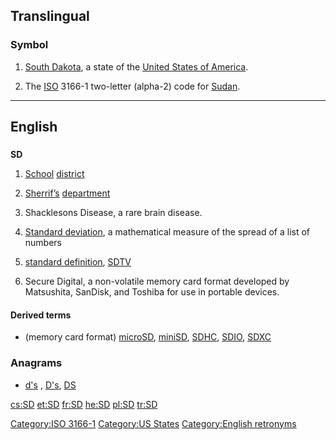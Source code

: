 {{also|s.d.|S.D.|.sd}}
==Translingual==

===Symbol===
{{infl|mul|symbol}}
# {{US}} [[South Dakota]], a state of the [[United States of America]].
# The [[ISO]] 3166-1 two-letter (alpha-2) code for [[Sudan]].

[[Category:ISO 3166-1]]
[[Category:US States]]

----
==English==

==={{initialism}}===
'''SD'''
# [[school|School]] [[district]]
# {{law enforcement}} [[sheriff|Sherrif’s]] [[department]]
# {{medical}} Shacklesons Disease, a rare brain disease.
# {{mathematics}} [[standard deviation|Standard deviation]], a mathematical measure of the spread of a list of numbers
# {{television}} [[standard definition]], [[SDTV]]
# Secure Digital, a non-volatile memory card format developed by Matsushita, SanDisk, and Toshiba for use in portable devices.

====Derived terms====
* (memory card format) [[microSD]], [[miniSD]], [[SDHC]], [[SDIO]], [[SDXC]]

===Anagrams===
* [[d's#English|d's]] , [[D's#English|D's]], [[DS#English|DS]]

[[Category:English retronyms]]

[[cs:SD]]
[[et:SD]]
[[fr:SD]]
[[he:SD]]
[[pl:SD]]
[[tr:SD]]